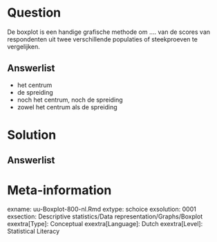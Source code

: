 Question
========
  
De boxplot is een handige grafische methode om  ….  van de scores van respondenten uit twee verschillende populaties of steekproeven te vergelijken.
  
Answerlist
----------
* het centrum
* de spreiding
* noch het centrum, noch de spreiding
* zowel het centrum als de spreiding


Solution
========
  


Answerlist
----------



Meta-information
================
exname: uu-Boxplot-800-nl.Rmd
extype: schoice
exsolution: 0001
exsection: Descriptive statistics/Data representation/Graphs/Boxplot
exextra[Type]: Conceptual
exextra[Language]: Dutch
exextra[Level]: Statistical Literacy
